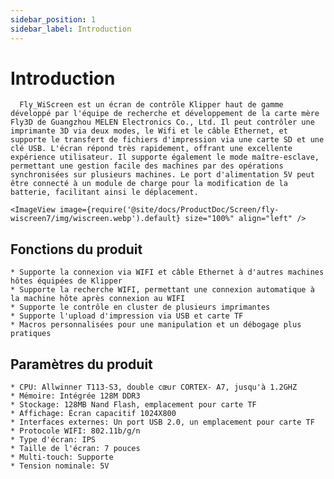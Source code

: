 ```yaml
---
sidebar_position: 1
sidebar_label: Introduction
---
```




# Introduction

      Fly_WiScreen est un écran de contrôle Klipper haut de gamme développé par l'équipe de recherche et développement de la carte mère Fly3D de Guangzhou MELEN Electronics Co., Ltd. Il peut contrôler une imprimante 3D via deux modes, le Wifi et le câble Ethernet, et supporte le transfert de fichiers d'impression via une carte SD et une clé USB. L'écran répond très rapidement, offrant une excellente expérience utilisateur. Il supporte également le mode maître-esclave, permettant une gestion facile des machines par des opérations synchronisées sur plusieurs machines. Le port d'alimentation 5V peut être connecté à un module de charge pour la modification de la batterie, facilitant ainsi le déplacement.

    <ImageView image={require('@site/docs/ProductDoc/Screen/fly-wiscreen7/img/wiscreen.webp').default} size="100%" align="left" />

## Fonctions du produit

    * Supporte la connexion via WIFI et câble Ethernet à d'autres machines hôtes équipées de Klipper
    * Supporte la recherche WIFI, permettant une connexion automatique à la machine hôte après connexion au WIFI
    * Supporte le contrôle en cluster de plusieurs imprimantes
    * Supporte l'upload d'impression via USB et carte TF
    * Macros personnalisées pour une manipulation et un débogage plus pratiques

## Paramètres du produit

    * CPU: Allwinner T113-S3, double cœur CORTEX- A7, jusqu'à 1.2GHZ
    * Mémoire: Intégrée 128M DDR3
    * Stockage: 128MB Nand Flash, emplacement pour carte TF
    * Affichage: Écran capacitif 1024X800
    * Interfaces externes: Un port USB 2.0, un emplacement pour carte TF
    * Protocole WIFI: 802.11b/g/n
    * Type d'écran: IPS
    * Taille de l'écran: 7 pouces
    * Multi-touch: Supporte
    * Tension nominale: 5V


